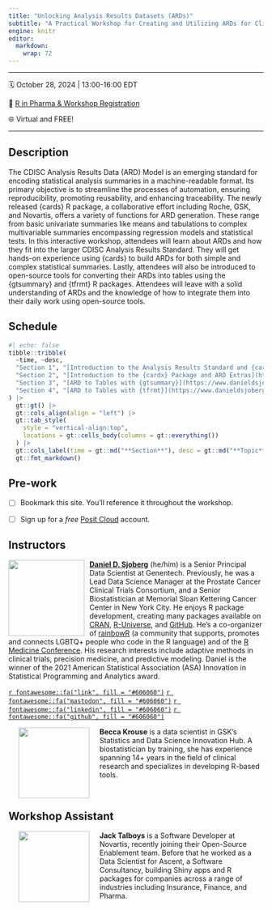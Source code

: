```yaml
---
title: "Unlocking Analysis Results Datasets (ARDs)"
subtitle: "A Practical Workshop for Creating and Utilizing ARDs for Clinical Reporting"
engine: knitr
editor: 
  markdown: 
    wrap: 72
---
```


------------------------------------------------------------------------

🗓️ October 28, 2024 \| 13:00-16:00 EDT

📝 [R in Pharma & Workshop Registration](https://events.zoom.us/ev/AvobJEOTVwkUnH6_TgLZDZJauk4dxfm5jCG8JFNN9zukOcsVLvTN~AmO5XY5HRBcxkKG6Hga1aXZaYtpBSER6jHms1seP-NNOA0dhcQZUGJ2NWg)

🌐 Virtual and FREE!

------------------------------------------------------------------------

## Description

The CDISC Analysis Results Data (ARD) Model is an emerging standard for encoding statistical analysis summaries in a machine-readable format. Its primary objective is to streamline the processes of automation, ensuring reproducibility, promoting reusability, and enhancing traceability.
The newly released {cards} R package, a collaborative effort including Roche, GSK, and Novartis, offers a variety of functions for ARD generation. These range from basic univariate summaries like means and tabulations to complex multivariable summaries encompassing regression models and statistical tests.
In this interactive workshop, attendees will learn about ARDs and how they fit into the larger CDISC Analysis Results Standard. They will get hands-on experience using {cards} to build ARDs for both simple and complex statistical summaries. Lastly, attendees will also be introduced to open-source tools for converting their ARDs into tables using the {gtsummary} and {tfrmt} R packages. Attendees will leave with a solid understanding of ARDs and the knowledge of how to integrate them into their daily work using open-source tools.

## Schedule

```r
#| echo: false
tibble::tribble(
  ~time, ~desc,
  "Section 1", "[Introduction to the Analysis Results Standard and {cards}](https://www.danieldsjoberg.com/ARD-RinPharma-workshop-2024/slides/01-intro-cards)",
  "Section 2", "[Introduction to the {cardx} Package and ARD Extras](https://www.danieldsjoberg.com/ARD-RinPharma-workshop-2024/slides/02-intro-cardx)",
  "Section 3", "[ARD to Tables with {gtsummary}](https://www.danieldsjoberg.com/ARD-RinPharma-workshop-2024/slides/03-tables-gtsummary)",
  "Section 4", "[ARD to Tables with {tfrmt}](https://www.danieldsjoberg.com/ARD-RinPharma-workshop-2024/slides/04-tables-tfrmt)",
) |> 
  gt::gt() |> 
  gt::cols_align(align = "left") |> 
  gt::tab_style(
    style = "vertical-align:top",
    locations = gt::cells_body(columns = gt::everything())
  ) |> 
  gt::cols_label(time = gt::md("**Section**"), desc = gt::md("**Topic**")) |> 
  gt::fmt_markdown()
```

## Pre-work

- [ ] Bookmark this site. You'll reference it throughout the workshop.

- [ ] Sign up for a *free* [Posit Cloud](https://posit.cloud/) account.


## Instructors

![](images/dan-circle.png){style="float:left;padding: 0 10px 0 0;"
fig-alt="Headshot of Daniel Sjoberg" width="150"}

[**Daniel D. Sjoberg**](https://www.danieldsjoberg.com/) (he/him) is a
Senior Principal Data Scientist at Genentech. Previously, he was a Lead
Data Science Manager at the Prostate Cancer Clinical Trials Consortium,
and a Senior Biostatistician at Memorial Sloan Kettering Cancer Center
in New York City. He enjoys R package development, creating many
packages available on [CRAN](https://cran.r-project.org/web/packages/),
[R-Universe](https://ddsjoberg.r-universe.dev/ui#packages), and
[GitHub](https://github.com/ddsjoberg). He's a co-organizer of 
[rainbowR](https://rainbowr.netlify.app/) (a community that supports, promotes 
and connects LGBTQ+ people who code in the R language) and of the [R Medicine Conference](https://rconsortium.github.io/RMedicine_website/). 
His research interests include
adaptive methods in clinical trials, precision medicine, and predictive
modeling. Daniel is the winner of the 2021 American Statistical
Association (ASA) Innovation in Statistical Programming and Analytics
award.

[`r fontawesome::fa("link", fill = "#606060")`](https://www.danieldsjoberg.com/)
[`r fontawesome::fa("mastodon", fill = "#606060")`](https://mastodon.social/@ddsjoberg)
[`r fontawesome::fa("linkedin", fill = "#606060")`](https://www.linkedin.com/in/ddsjoberg/)
[`r fontawesome::fa("github", fill = "#606060")`](https://github.com/ddsjoberg/)

![](images/becca.png){style="float:left;padding: 0 20px 0 20px;"
fig-alt="Headshot of Becca Krouse" width="140"}

**Becca Krouse** is a data scientist in GSK's Statistics and Data
Science Innovation Hub. A biostatistician by training, she has
experience spanning 14+ years in the field of clinical research and
specializes in developing R-based tools.

<br>

## Workshop Assistant

![](images/jack-circle.png){style="float:left;padding: 0 20px 0 20px;"
fig-alt="Headshot of Jack Talboys" width="140"}

**Jack Talboys** is a Software Developer at Novartis, recently joining their 
Open-Source Enablement team. Before that he worked as a Data Scientist for Ascent, a
Software Consultancy, building Shiny apps and R packages for companies across
a range of industries including Insurance, Finance, and Pharma.
